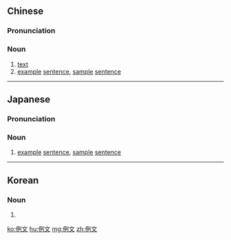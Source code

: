 ==Chinese==
{{zh-forms}}

===Pronunciation===
{{zh-pron
|m=lìwén
|c=lai6 man4
|cat=n
}}

===Noun===
{{zh-noun}}

# [[text]]
# [[example]] [[sentence]], [[sample]] [[sentence]]

----

==Japanese==
{{ja-kanjitab|れい|ぶん|yomi=o}}

===Pronunciation===
{{ja-pron|れいぶん|y=o}}

===Noun===
{{ja-noun|れいぶん}}

# [[example]] [[sentence]], [[sample]] [[sentence]]

----

==Korean==
{{ko-hanjatab}}

===Noun===
{{ko-noun|hj|hangeul=예문}}

# {{hanja form of|예문|[[example]] [[sentence]], [[sample]] [[sentence]]}}

[[ko:例文]]
[[hu:例文]]
[[mg:例文]]
[[zh:例文]]